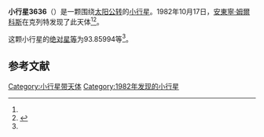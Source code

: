 {{Infobox planet
| bgcolour = #FFFFC0
| name = 3636 Pajdusakova
| symbol = 
| image = 
| caption = 
| discovery = yes
| discovery_ref = 
| discoverer = [[安東寧·姆爾科斯|安東寧·姆爾科斯]]
| discovery_site = [[克列特|克列特]] 
| discovered = 1982年10月17日
| designations = yes
| mp_name = 
| named_after = 
| alt_names = 1982 UJ2/ 1973 AB4 / 1980 DU2
| mp_category = [[主带小行星|主带小行星]]
| orbit_ref = <ref name="a">[http://ssd.jpl.nasa.gov/sbdb.cgi?sstr=3636 3636 Pajdusakova] {{Wayback|url=http://ssd.jpl.nasa.gov/sbdb.cgi?sstr=3636 |date=20200917205724 }}，小行星數據庫瀏覽器（JPL Small-Body Database Browser）－[[美国国家航空航天局|美国国家航空航天局]]喷气推进实验室</ref>
| epoch = 2456400.5 (2013年4月18日更新)
| aphelion = {{convert|2.6764516|AU|km|3|abbr=on|lk=out}}
| perihelion = {{convert|1.8765684|AU|km|3|abbr=on}}
| semimajor = {{convert|2.2765100|AU|km|3|abbr=on}}
| eccentricity = 0.1756819
| period = 1254.592724 [[日|日]]<br />3.43[[儒略年|儒略年]]
| avg_speed = 
| inclination = 4.10496
| asc_node = 27.05852
| mean_anomaly = 
| arg_peri = 93.85994
| satellites = 
| physical_characteristics = yes
| dimensions = 
| mass = 
| density = 
| surface_grav = 
| escape_velocity = 
| sidereal_day = 
| axial_tilt = 
| pole_ecliptic_lat = 
| pole_ecliptic_lon = 
| albedo = 
| temperatures= 
| temp_name1 = 
| mean_temp_1 = 
| max_temp_1 = 
| temp_name2 = 
| max_temp_2 = 
| spectral_type = 
| abs_magnitude = 93.85994
}}

'''小行星3636'''（{{lang-en|3636 Pajdusakova}}）是一颗围绕[[太阳|太阳]][[公转|公转]]的[[小行星|小行星]]。1982年10月17日，[[安東寧·姆爾科斯|安東寧·姆爾科斯]]在克列特发现了此天体<ref name="a" /><ref>{{cite news|title=小行星列表|url=http://cfa-www.harvard.edu/iau/lists/NumberedMPs.txt|accessdate=2013-07-08|newspaper=哈佛大学|archive-date=2008-05-17|archive-url=https://web.archive.org/web/20080517010638/http://cfa-www.harvard.edu/iau/lists/NumberedMPs.txt|dead-url=no}}</ref>。

这颗小行星的[[绝对星等|绝对星等]]为93.85994等<ref name="a" />。

==参考文献==
{{reflist}}
{{Minor Planet Number|[[小行星3635|小行星3635]]|[[小行星3637|小行星3637]]}}

{{小天体}}

[[Category:小行星带天体|Category:小行星带天体]]
[[Category:1982年发现的小行星|Category:1982年发现的小行星]]

{{asteroid-stub}}
